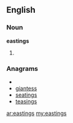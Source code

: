 ==English==

===Noun===
'''eastings'''

# {{plural of|easting}}

===Anagrams===
* {{alphagram|aeginsst}}
* [[giantess#English|giantess]]
* [[seatings#English|seatings]]
* [[teasings#English|teasings]]

[[ar:eastings]]
[[my:eastings]]